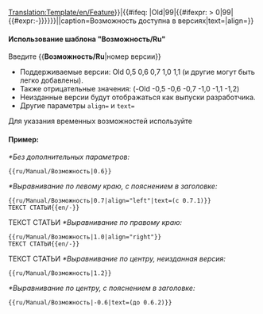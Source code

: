 <noinclude>[[Translation:Template/en/Feature]]</noinclude><includeonly>{{en/VersionBox|{{#ifeq: {{{1|}}}|Old|0|{{#ifexpr: {{{1|}}} < 0|0|{{{1|}}}}}}}|{{#ifeq: {{{1|}}}|Old|99|{{#ifexpr: {{{1|}}} > 0|99|{{#expr:-{{{1|}}}}}}}}}||caption=Возможность доступна в версиях|text={{{text|}}}|align={{{align|}}}}}</includeonly><noinclude>

====Использование шаблона "Возможность/Ru"====
Введите <nowiki>{{</nowiki>'''Возможность/Ru'''<nowiki>|номер версии}}</nowiki>
*Поддерживаемые версии: Old 0,5 0,6 0,7 1,0 1,1 (и другие могут быть легко добавлены).
*Также отрицательные значения: (-Old -0,5 -0,6 -0,7 -1,0 -1,1 -1,2)
*Неизданные версии будут отображаться как выпуски разработчика.
*Другие параметры <code>align=</code> и <code>text=</code>
Для указания временных возможностей используйте {{en/S|ru/Manual/Возможность период}}

====Пример:====
''*Без дополнительных параметров:''
<pre>{{ru/Manual/Возможность|0.6}}</pre>
{{ru/Manual/Возможность|0.6}}
''*Выравнивание по левому краю, с пояснением в заголовке:'' 
<pre>{{ru/Manual/Возможность|0.7|align="left"|text=(с 0.7.1)}}
ТЕКСТ СТАТЬИ{{en/-}}</pre>
{{ru/Manual/Возможность|0.7|text=(с 0.7.1)|align="left"}}
ТЕКСТ СТАТЬИ{{en/-}}
''*Выравнивание по правому краю:''
<pre>{{ru/Manual/Возможность|1.0|align="right"}}
ТЕКСТ СТАТЬИ{{en/-}}</pre>
{{ru/Manual/Возможность|1.0|align="right"}}
ТЕКСТ СТАТЬИ{{en/-}}
''*Выравнивание по центру, неизданная версия:''
<pre>{{ru/Manual/Возможность|1.2}}</pre>
{{ru/Manual/Возможность|1.2}}
''*Выравнивание по центру, с пояснением в заголовке:''
<pre>{{ru/Manual/Возможность|-0.6|text=(до 0.6.2)}}</pre>
{{ru/Manual/Возможность|-0.6|text=(до 0.6.2)}}



</noinclude>